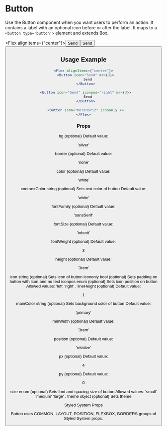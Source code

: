 # Button

Use the Button component when you want users to perform an action. It contains a label with an optional icon before or after the label. It maps to a `<button type='button'>` element and extends Box.


<Flex alignItems={"center"}><Button icon="Send" mr={3}>Send</Button><Button icon="Send" iconpos="right" mr={3}>Send</Button><Button icon="MoreHoriz" icononly /></Flex>

## Usage Example

```jsx
<Flex alignItems={"center"}>
  <Button icon="Send" mr={3}>
    Send
  </Button>

  <Button icon="Send" iconpos="right" mr={3}>
    Send
  </Button>

  <Button icon="MoreHoriz" icononly />
</Flex>
```

### Props

bg
(optional)
Default value:

'silver'

border
(optional)
Default value:

'none'

color
(optional)
Default value:

'white'

contrastColor
string
(optional)
Sets text color of button
Default value:

'white'

fontFamily
(optional)
Default value:

'sansSerif'

fontSize
(optional)
Default value:

'inherit'

fontWeight
(optional)
Default value:

3

height
(optional)
Default value:

'3rem'

icon
string
(optional)
Sets icon of button
icononly
bool
(optional)
Sets padding on button with icon and no text
iconpos
enum
(optional)
Sets icon position on button
Allowed values: 'left' 'right' .
lineHeight
(optional)
Default value:

1

mainColor
string
(optional)
Sets background color of button
Default value:

'primary'

minWidth
(optional)
Default value:

'3rem'

position
(optional)
Default value:

'relative'

px
(optional)
Default value:

4

py
(optional)
Default value:

0

size
enum
(optional)
Sets font and spacing size of button
Allowed values: 'small' 'medium' 'large' .
theme
object
(optional)
Sets theme

Styled System Props

Button uses COMMON, LAYOUT, POSITION, FLEXBOX, BORDERS groups of Styled System props.





